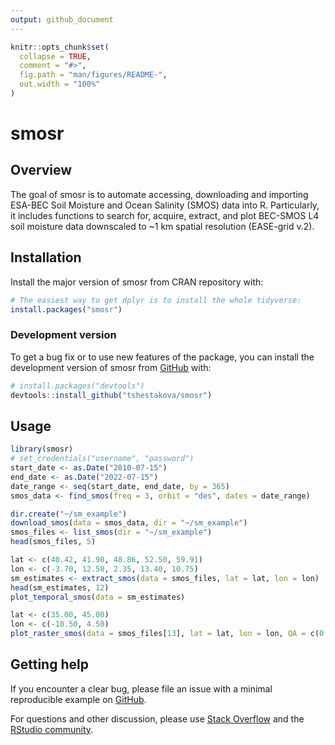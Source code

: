 ```yaml
---
output: github_document
---
```


<!-- README.md is generated from README.Rmd. Please edit that file -->

```r
knitr::opts_chunk$set(
  collapse = TRUE,
  comment = "#>",
  fig.path = "man/figures/README-",
  out.width = "100%"
)
```

# smosr

## Overview

The goal of smosr is to automate accessing, downloading and importing ESA-BEC 
Soil Moisture and Ocean Salinity (SMOS) data into R. Particularly, it includes 
functions to search for, acquire, extract, and plot BEC-SMOS L4 soil moisture 
data downscaled to ~1 km spatial resolution (EASE-grid v.2).

## Installation

Install the major version of smosr from CRAN repository with:

```r
# The easiest way to get dplyr is to install the whole tidyverse:
install.packages("smosr")
```

### Development version

To get a bug fix or to use new features of the package, you can install the 
development version of smosr from [GitHub](https://github.com/) with:

``` r
# install.packages("devtools")
devtools::install_github("tshestakova/smosr")
```

## Usage

```r
library(smosr)
# set_credentials("username", "password")
start_date <- as.Date("2010-07-15")
end_date <- as.Date("2022-07-15")
date_range <- seq(start_date, end_date, by = 365)
smos_data <- find_smos(freq = 3, orbit = "des", dates = date_range)

dir.create("~/sm_example")
download_smos(data = smos_data, dir = "~/sm_example")
smos_files <- list_smos(dir = "~/sm_example")
head(smos_files, 5)

lat <- c(40.42, 41.90, 48.86, 52.50, 59.91)
lon <- c(-3.70, 12.50, 2.35, 13.40, 10.75)
sm_estimates <- extract_smos(data = smos_files, lat = lat, lon = lon)
head(sm_estimates, 12)
plot_temporal_smos(data = sm_estimates)

lat <- c(35.00, 45.00)
lon <- c(-10.50, 4.50)
plot_raster_smos(data = smos_files[13], lat = lat, lon = lon, QA = c(0,1,2,3))
```

## Getting help

If you encounter a clear bug, please file an issue with a minimal reproducible 
example on [GitHub](https://github.com/tshestakova/smosr/issues). 

For questions and other discussion, please use 
[Stack Overflow](https://stackoverflow.com/questions/) and the [RStudio community](https://community.rstudio.com/).
